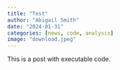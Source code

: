```yaml
---
title: "Test"
author: "Abigail Smith"
date: "2024-01-31"
categories: [news, code, analysis]
image: "download.jpeg"
---
```


This is a post with executable code.

```r
```
